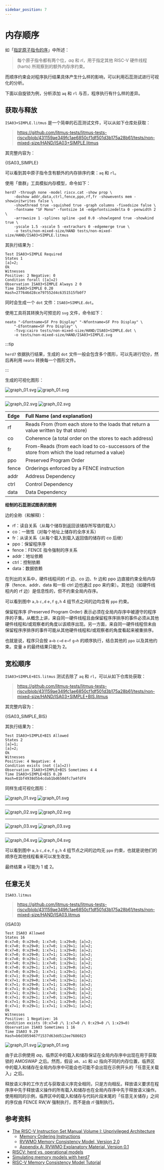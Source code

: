 ```yaml
---
sidebar_position: 7
---
```


# 内存顺序

如「[指定原子指令的序](/blog/riscv-unprivileged/#specifying-ordering-of-atomic-instructions)」中所述：

> 每个原子指令都有两个位，_aq_ 和 _rl_，用于指定其他 RISC-V 硬件线程 (harts) 所观察到的额外内存序约束。

而顺序约束会对程序执行结果具体产生什么样的影响，可以利用石蕊测试进行可视化的分析。

下面以自旋锁为例，分析添加 `aq` 和 `rl` 与否，程序执行有什么样的差异。


## 获取与释放

`ISA03+SIMPLE.litmus` 是一个简单的石蕊测试文件，可以从如下仓库处获取：

> https://github.com/litmus-tests/litmus-tests-riscv/blob/431159ae349fc1ae6850cf1df501d3b175a28b61/tests/non-mixed-size/HAND/ISA03+SIMPLE.litmus

其完整内容为：

<CodeBlock language="riscv">{ISA03_SIMPLE}</CodeBlock>

可以看到其中原子指令含有额外的内存排序约束：`aq` 和 `rl`。

使用「兽群」工具模拟内存模型，命令如下：

```shell
herd7 -through none -model riscv.cat -show prop \
    -doshow addr,data,ctrl,fence,ppo,rf,fr -showevents mem -showinitwrites false \
    -showthread true -squished true -graph columns -fixedsize false \
    -fontname "SF Mono" -fontsize 14 -edgefontsizedelta 0 -penwidth 2 \
    -arrowsize 1 -splines spline -pad 0.0 -showlegend true -showkind true \
    -yscale 1.5 -xscale 5 -extrachars 0 -edgemerge true \
    -o tests/non-mixed-size/HAND tests/non-mixed-size/HAND/ISA03+SIMPLE.litmus
```

其执行结果为：

```
Test ISA03+SIMPLE Required
States 1
[a]=2;
Ok
Witnesses
Positive: 2 Negative: 0
Condition forall ([a]=2)
Observation ISA03+SIMPLE Always 2 0
Time ISA03+SIMPLE 0.20
Hash=277646d28ce797552d4c6351515fb0f7
```

同时会生成一个 `dot` 文件：`ISA03+SIMPLE.dot`。

使用工具将其转换为可预览的 `svg` 文件，命令如下：

```shell
neato "-Gfontname=SF Pro Display" "-Nfontname=SF Pro Display" \
    "-Efontname=SF Pro Display" \
    -Tsvg:cairo tests/non-mixed-size/HAND/ISA03+SIMPLE.dot \
    -o tests/non-mixed-size/HAND/ISA03+SIMPLE.svg
```

:::tip

`herd7` 依据执行结果，生成的 `dot` 文件一般会包含多个图形，可以先进行切分，然后再利用 `neato` 转换每一个图形文件。

:::

生成的可视化图形：

![graph_01.svg](./_assets/svg/light/ISA03+SIMPLE/graph_01.svg#gh-light-mode-only)
![graph_01.svg](./_assets/svg/dark/ISA03+SIMPLE/graph_01.svg#gh-dark-mode-only)

---

![graph_02.svg](./_assets/svg/light/ISA03+SIMPLE/graph_02.svg#gh-light-mode-only)
![graph_02.svg](./_assets/svg/dark/ISA03+SIMPLE/graph_02.svg#gh-dark-mode-only)

| Edge  | Full Name (and explanation)                                                                    |
|:------|:-----------------------------------------------------------------------------------------------|
| rf    | Reads From (from each store to the loads that return a value written by that store)            |
| co    | Coherence (a total order on the stores to each address)                                        |
| fr    | From-Reads (from each load to co-successors of the store from which the load returned a value) |
| ppo   | Preserved Program Order                                                                        |
| fence | Orderings enforced by a FENCE instruction                                                      |
| addr  | Address Dependency                                                                             |
| ctrl  | Control Dependency                                                                             |
| data  | Data Dependency                                                                                |

**绘制的石蕊测试图表的图例**

边的全称（和解释）：

- rf：读自关系（从每个储存到返回该储存所写值的载入）
- co：一致性（对每个地址上储存的全序关系）
- fr：从读关系（从每个载入到载入返回值的储存的 co 后继）
- ppo：保留程序序
- fence：FENCE 指令强制的序关系
- addr：地址依赖
- ctrl：控制依赖
- data：数据依赖

在列出的关系中，硬件线程间的 rf 边、co 边、fr 边和 ppo 边直接约束全局内存序（fence、addr、data 和一些 ctrl 边也通过 ppo 来约束）。其他边（如硬件线程内的 rf 边）是信息性的，但不约束全局内存序。

可以看到图中 `a,b` `c,d` `e,f` `g,h` 4 组节点之间的边均含有 `ppo` 约束。

保留程序序 (Preserved Program Order) 表示必须在全局内存序中被遵守的程序序的子集。从概念上讲，来自同一硬件线程且由保留程序序排序的事件必须从其他硬件线程和/或观察者的角度以该顺序出现。另一方面，来自同一硬件线程但未由保留程序序排序的事件可能从其他硬件线程和/或观察者的角度看起来被重排序。

也就是说，程序只会按 `a→b` `c→d` `e→f` `g→h` 的顺序执行，结合其他的 `ppo` 以及其他约束。变量 a 的最终结果只能为 2。

## 宽松顺序

`ISA03+SIMPLE+BIS.litmus` 测试去除了 `aq` 和 `rl`，可以从如下仓库处获取：

> https://github.com/litmus-tests/litmus-tests-riscv/blob/431159ae349fc1ae6850cf1df501d3b175a28b61/tests/non-mixed-size/HAND/ISA03+SIMPLE+BIS.litmus

其完整内容为：

<CodeBlock language="riscv">{ISA03_SIMPLE_BIS}</CodeBlock>

其执行结果为：

```
Test ISA03+SIMPLE+BIS Allowed
States 2
[a]=1;
[a]=2;
Ok
Witnesses
Positive: 4 Negative: 4
Condition exists (not ([a]=2))
Observation ISA03+SIMPLE+BIS Sometimes 4 4
Time ISA03+SIMPLE+BIS 0.20
Hash=01bf4938d5b4cdab1bd650dfc7a4fdf4
```

同样生成可视化图形：

![graph_01.svg](./_assets/svg/light/ISA03+SIMPLE+BIS/graph_01.svg#gh-light-mode-only)
![graph_01.svg](./_assets/svg/dark/ISA03+SIMPLE+BIS/graph_01.svg#gh-dark-mode-only)

---

![graph_02.svg](./_assets/svg/light/ISA03+SIMPLE+BIS/graph_02.svg#gh-light-mode-only)
![graph_02.svg](./_assets/svg/dark/ISA03+SIMPLE+BIS/graph_02.svg#gh-dark-mode-only)

---

![graph_03.svg](./_assets/svg/light/ISA03+SIMPLE+BIS/graph_03.svg#gh-light-mode-only)
![graph_03.svg](./_assets/svg/dark/ISA03+SIMPLE+BIS/graph_03.svg#gh-dark-mode-only)

---

![graph_04.svg](./_assets/svg/light/ISA03+SIMPLE+BIS/graph_04.svg#gh-light-mode-only)
![graph_04.svg](./_assets/svg/dark/ISA03+SIMPLE+BIS/graph_04.svg#gh-dark-mode-only)

可以看到图中 `a,b` `c,d` `e,f` `g,h` 4 组节点之间的边均无 `ppo` 约束，也就是说他们的顺序在其他线程看来可以发生改变。

最终结果 a 可能为 1 或 2。

## 任意无关

`ISA03.litmus`

> https://github.com/litmus-tests/litmus-tests-riscv/blob/431159ae349fc1ae6850cf1df501d3b175a28b61/tests/non-mixed-size/HAND/ISA03.litmus

<CodeBlock language="riscv">{ISA03}</CodeBlock>

```
Test ISA03 Allowed
States 16
0:x7=0; 0:x29=0; 1:x7=0; 1:x29=0; [a]=2;
0:x7=0; 0:x29=0; 1:x7=0; 1:x29=1; [a]=2;
0:x7=0; 0:x29=0; 1:x7=1; 1:x29=0; [a]=2;
0:x7=0; 0:x29=0; 1:x7=1; 1:x29=1; [a]=2;
0:x7=0; 0:x29=1; 1:x7=0; 1:x29=0; [a]=2;
0:x7=0; 0:x29=1; 1:x7=0; 1:x29=1; [a]=2;
0:x7=0; 0:x29=1; 1:x7=1; 1:x29=0; [a]=2;
0:x7=0; 0:x29=1; 1:x7=1; 1:x29=1; [a]=2;
0:x7=1; 0:x29=0; 1:x7=0; 1:x29=0; [a]=2;
0:x7=1; 0:x29=0; 1:x7=0; 1:x29=1; [a]=2;
0:x7=1; 0:x29=0; 1:x7=1; 1:x29=0; [a]=2;
0:x7=1; 0:x29=0; 1:x7=1; 1:x29=1; [a]=2;
0:x7=1; 0:x29=1; 1:x7=0; 1:x29=0; [a]=2;
0:x7=1; 0:x29=1; 1:x7=0; 1:x29=1; [a]=2;
0:x7=1; 0:x29=1; 1:x7=1; 1:x29=0; [a]=2;
0:x7=1; 0:x29=1; 1:x7=1; 1:x29=1; [a]=2;
Ok
Witnesses
Positive: 1 Negative: 16
Condition exists (0:x7=0 /\ 1:x7=0 /\ 0:x29=0 /\ 1:x29=0)
Observation ISA03 Sometimes 1 16
Time ISA03 9.29
Hash=b6d3059467f1537d63dd512ee7686023
```

![graph_01.svg](./_assets/svg/light/ISA03/graph_01.svg#gh-light-mode-only)
![graph_01.svg](./_assets/svg/dark/ISA03/graph_01.svg#gh-dark-mode-only)

由于此示例使用 _aq_，临界区中的载入和储存保证在全局内存序中出现在用于获取锁的 AMOSWAP 之后。然而，假设 `a0`、`a1` 和 `a2` 指向不同的内存位置，临界区中的载入和储存在全局内存序中可能会也可能不会出现在示例开头的「任意无关载入」之后。

释放语义序的工作方式与获取语义序完全相同，只是方向相反。释放语义要求在程序序中先于释放语义操作的所有载入和储存也在全局内存序中先于释放语义操作。
使用相同的示例，临界区中的载入和储存与代码片段末尾的「任意无关储存」之间的序仅由 FENCE RW,W 强制执行，而不是由 _rl_ 强制执行。

## 参考资料

- [The RISC-V Instruction Set Manual Volume I: Unprivileged Architecture](https://github.com/riscv/riscv-isa-manual/releases/tag/20250508)
  - [Memory Ordering Instructions](https://github.com/riscv/riscv-isa-manual/blob/20250508/src/rv32.adoc#memory-ordering-instructions)
  - [RVWMO Memory Consistency Model, Version 2.0](https://github.com/riscv/riscv-isa-manual/blob/20250508/src/rvwmo.adoc)
  - [Appendix A: RVWMO Explanatory Material, Version 0.1](https://github.com/riscv/riscv-isa-manual/blob/20250508/src/mm-eplan.adoc)
- [RISCV: herd vs. operational models](https://diy.inria.fr/cats7/riscv/)
- [Simulating memory models with herd7](https://diy.inria.fr/doc/herd.html)
- [RISC-V Memory Consistency Model Tutorial](https://riscv.org/wp-content/uploads/2024/12/14.25-15.00-RISCVMemoryModelTutorial.pdf)
